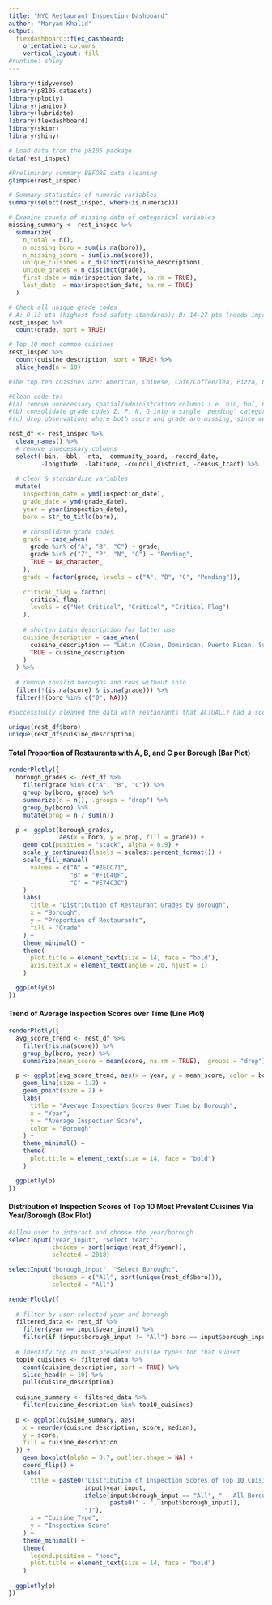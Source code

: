 ```yaml
---
title: "NYC Restaurant Inspection Dashboard"
author: "Maryam Khalid"
output: 
  flexdashboard::flex_dashboard:
    orientation: columns
    vertical_layout: fill
#runtime: shiny
---
```


```r
library(tidyverse)
library(p8105.datasets)
library(plotly)
library(janitor)
library(lubridate)
library(flexdashboard)
library(skimr)
library(shiny)

# Load data from the p8105 package
data(rest_inspec)

#Preliminary summary BEFORE data cleaning
glimpse(rest_inspec)

# Summary statistics of numeric variables
summary(select(rest_inspec, where(is.numeric)))

# Examine counts of missing data of categorical variables
missing_summary <- rest_inspec %>%
  summarize(
    n_total = n(),
    n_missing_boro = sum(is.na(boro)),
    n_missing_score = sum(is.na(score)),
    unique_cuisines = n_distinct(cuisine_description),
    unique_grades = n_distinct(grade),
    first_date = min(inspection_date, na.rm = TRUE),
    last_date  = max(inspection_date, na.rm = TRUE)
  )

# Check all unique grade codes
# A: 0-13 pts (highest food safety standards); B: 14-27 pts (needs improvement); C: 28+ pts (significant violations), Z: grade pending since appeal in process; P: grade pending because initial inspection, N: not yet graded/grade not posted; G: grade pending (administrative case); N/A: no grade assigned
rest_inspec %>%
  count(grade, sort = TRUE)

# Top 10 most common cuisines
rest_inspec %>%
  count(cuisine_description, sort = TRUE) %>%
  slice_head(n = 10)

#The top ten cuisines are: American, Chinese, Cafe/Coffee/Tea, Pizza, Latin, Mexican, Italian, Caribbean, Japanese, Bakery

#Clean code to:
#(a) remove unnecessary spatial/administration columns i.e. bin, bbl, nta, community_board, longitude, latitude, council_district
#(b) consolidate grade codes Z, P, N, G into a single 'pending' category
#(c) drop observations where both score and grade are missing, since we can't elucidate any information on how compliant the restaurant is or how new it is

rest_df <- rest_inspec %>%
  clean_names() %>%
  # remove unnecessary columns
  select(-bin, -bbl, -nta, -community_board, -record_date,
         -longitude, -latitude, -council_district, -census_tract) %>%
  
  # clean & standardize variables
  mutate(
    inspection_date = ymd(inspection_date),
    grade_date = ymd(grade_date),
    year = year(inspection_date),
    boro = str_to_title(boro),
    
    # consolidate grade codes
    grade = case_when(
      grade %in% c("A", "B", "C") ~ grade,
      grade %in% c("Z", "P", "N", "G") ~ "Pending",
      TRUE ~ NA_character_
    ),
    grade = factor(grade, levels = c("A", "B", "C", "Pending")),
    
    critical_flag = factor(
      critical_flag,
      levels = c("Not Critical", "Critical", "Critical Flag")
    ),
    
    # shorten Latin description for latter use
    cuisine_description = case_when(
      cuisine_description == "Latin (Cuban, Dominican, Puerto Rican, South & Central American)" ~ "Pan-Latin",
      TRUE ~ cuisine_description
    )
  ) %>%
  
  # remove invalid boroughs and rows without info
  filter(!(is.na(score) & is.na(grade))) %>%
  filter(!(boro %in% c("0", NA)))

#Successfully cleaned the data with restaurants that ACTUALLY had a score/grade provided. The data ranges from 2013-06-07 to 2019-10-05.

unique(rest_df$boro)
unique(rest_df$cuisine_description)

```

#### Total Proportion of Restaurants with A, B, and C per Borough (Bar Plot)

```r
renderPlotly({
  borough_grades <- rest_df %>%
    filter(grade %in% c("A", "B", "C")) %>%
    group_by(boro, grade) %>%
    summarize(n = n(), .groups = "drop") %>%
    group_by(boro) %>%
    mutate(prop = n / sum(n))

  p <- ggplot(borough_grades,
              aes(x = boro, y = prop, fill = grade)) +
    geom_col(position = "stack", alpha = 0.9) +
    scale_y_continuous(labels = scales::percent_format()) +
    scale_fill_manual(
      values = c("A" = "#2ECC71", 
                 "B" = "#F1C40F",   
                 "C" = "#E74C3C")   
    ) +
    labs(
      title = "Distribution of Restaurant Grades by Borough",
      x = "Borough",
      y = "Proportion of Restaurants",
      fill = "Grade"
    ) +
    theme_minimal() +
    theme(
      plot.title = element_text(size = 14, face = "bold"),
      axis.text.x = element_text(angle = 20, hjust = 1)
    )

  ggplotly(p)
})
```

#### Trend of Average Inspection Scores over Time (Line Plot)

```r
renderPlotly({
  avg_score_trend <- rest_df %>%
    filter(!is.na(score)) %>%
    group_by(boro, year) %>%
    summarize(mean_score = mean(score, na.rm = TRUE), .groups = "drop")

  p <- ggplot(avg_score_trend, aes(x = year, y = mean_score, color = boro)) +
    geom_line(size = 1.2) +
    geom_point(size = 2) +
    labs(
      title = "Average Inspection Scores Over Time by Borough",
      x = "Year",
      y = "Average Inspection Score",
      color = "Borough"
    ) +
    theme_minimal() +
    theme(
      plot.title = element_text(size = 14, face = "bold")
    )

  ggplotly(p)
})

```

#### Distribution of Inspection Scores of Top 10 Most Prevalent Cuisines Via Year/Borough (Box Plot)

```r
#allow user to interact and choose the year/borough
selectInput("year_input", "Select Year:",
            choices = sort(unique(rest_df$year)),
            selected = 2018)

selectInput("borough_input", "Select Borough:",
            choices = c("All", sort(unique(rest_df$boro))),
            selected = "All")

renderPlotly({
  
  # filter by user-selected year and borough
  filtered_data <- rest_df %>%
    filter(year == input$year_input) %>%
    filter(if (input$borough_input != "All") boro == input$borough_input else TRUE)
  
  # identify top 10 most prevalent cuisine types for that subset
  top10_cuisines <- filtered_data %>%
    count(cuisine_description, sort = TRUE) %>%
    slice_head(n = 10) %>%
    pull(cuisine_description)
  
  cuisine_summary <- filtered_data %>%
    filter(cuisine_description %in% top10_cuisines)
  
  p <- ggplot(cuisine_summary, aes(
    x = reorder(cuisine_description, score, median),
    y = score,
    fill = cuisine_description
  )) +
    geom_boxplot(alpha = 0.7, outlier.shape = NA) +
    coord_flip() +
    labs(
      title = paste0("Distribution of Inspection Scores of Top 10 Cuisines (", 
                     input$year_input, 
                     ifelse(input$borough_input == "All", " - All Boroughs", 
                            paste0(" - ", input$borough_input)), 
                     ")"),
      x = "Cuisine Type",
      y = "Inspection Score"
    ) +
    theme_minimal() +
    theme(
      legend.position = "none",
      plot.title = element_text(size = 14, face = "bold")
    )
  
  ggplotly(p)
})


```
